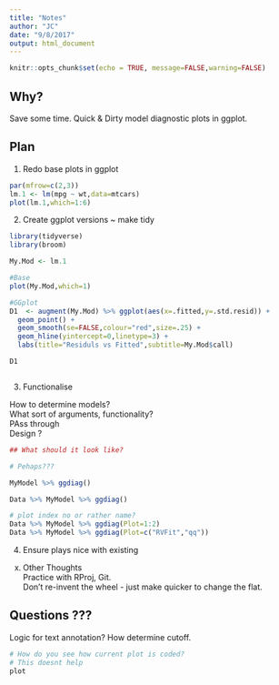 ```yaml
---
title: "Notes"
author: "JC"
date: "9/8/2017"
output: html_document
---
```


```r
knitr::opts_chunk$set(echo = TRUE, message=FALSE,warning=FALSE)
```



## Why?
Save some time.
Quick & Dirty model diagnostic plots in ggplot.


## Plan

1. Redo base plots in ggplot

```r
par(mfrow=c(2,3))
lm.1 <- lm(mpg ~ wt,data=mtcars)
plot(lm.1,which=1:6)

```

2. Create ggplot versions ~ make tidy

```r
library(tidyverse)
library(broom)

My.Mod <- lm.1

#Base
plot(My.Mod,which=1)

#GGplot
D1  <- augment(My.Mod) %>% ggplot(aes(x=.fitted,y=.std.resid)) +
  geom_point() + 
  geom_smooth(se=FALSE,colour="red",size=.25) +
  geom_hline(yintercept=0,linetype=3) +
  labs(title="Residuls vs Fitted",subtitle=My.Mod$call)

D1
```

```r

```


3. Functionalise

How to determine models?  
What sort of arguments, functionality?  
PAss through   
Design ?    
```r
## What should it look like?

# Pehaps???

MyModel %>% ggdiag()

Data %>% MyModel %>% ggdiag()

# plot index no or rather name?
Data %>% MyModel %>% ggdiag(Plot=1:2)
Data %>% MyModel %>% ggdiag(Plot=c("RVFit","qq"))


```


4. Ensure plays nice with existing


x. Other Thoughts  
Practice with RProj, Git.  
Don't re-invent the wheel - just make quicker to change the flat.


## Questions ???  
Logic for text annotation? How determine cutoff.


  
```r
# How do you see how current plot is coded?
# This doesnt help
plot
```

